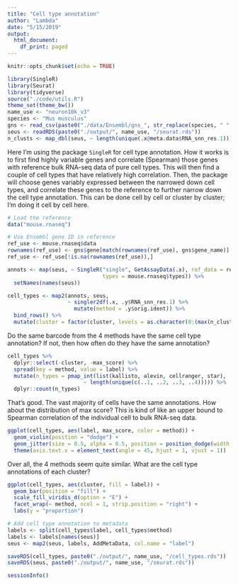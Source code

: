```yaml
---
title: "Cell type annotation"
author: "Lambda"
date: "5/15/2019"
output: 
  html_document:
    df_print: paged
---
```


```r
knitr::opts_chunk$set(echo = TRUE)
```

```r
library(SingleR)
library(Seurat)
library(tidyverse)
source("./code/utils.R")
theme_set(theme_bw())
name_use <- "neuron10k_v3"
species <- "Mus musculus"
gns <- read_csv(paste0("./data/Ensembl/gns_", str_replace(species, " ", "_"), ".csv"))
seus <- readRDS(paste0("./output/", name_use, "/seurat.rds"))
n_clusts <- map_dbl(seus, ~ length(unique(.x@meta.data$RNA_snn_res.1)))
```

Here I'm using the package `SingleR` for cell type annotation. How it works is to first find highly variable genes and correlate (Spearman) those genes with reference bulk RNA-seq data of pure cell types. This will then find a couple of cell types that have relatively high correlation. Then, the package will choose genes variably expressed between the narrowed down cell types, and correlate these genes to the reference to further narrow down the cell type annotation. This can be done cell by cell or cluster by cluster; I'm doing it cell by cell here.

```r
# Load the reference
data("mouse.rnaseq")
```

```r
# Use Ensembl gene ID in reference
ref_use <- mouse.rnaseq$data
rownames(ref_use) <- gns$gene[match(rownames(ref_use), gns$gene_name)]
ref_use <- ref_use[!is.na(rownames(ref_use)),]
```

```r
annots <- map(seus, ~ SingleR("single", GetAssayData(.x), ref_data = ref_use,
                              types = mouse.rnaseq$types)) %>% 
  setNames(names(seus))
```

```r
cell_types <- map2(annots, seus, 
                   ~ singler2df(.x, .y$RNA_snn_res.1) %>% 
                     mutate(method = .y$orig.ident)) %>% 
  bind_rows() %>% 
  mutate(cluster = factor(cluster, levels = as.character(0:(max(n_clusts) - 1))))
```

Do the same barcode from the 4 methods have the same cell type annotation? If not, then how often do they have the same annotation?
```r
cell_types %>% 
  dplyr::select(-cluster, -max_score) %>% 
  spread(key = method, value = label) %>% 
  mutate(n_types = pmap_int(list(kallisto, alevin, cellranger, star),
                        ~ length(unique(c(..1, ..2, ..3, ..4))))) %>% 
  dplyr::count(n_types)
```

That's good. The vast majority of cells have the same annotations. How about the distribution of max score? This is kind of like an upper bound to Spearman correlation of the individual cell to bulk RNA-seq data.
```r
ggplot(cell_types, aes(label, max_score, color = method)) +
  geom_violin(position = "dodge") +
  geom_jitter(size = 0.5, alpha = 0.5, position = position_dodge(width = 0.9)) +
  theme(axis.text.x = element_text(angle = 45, hjust = 1, vjust = 1))
```

Over all, the 4 methods seem quite similar. What are the cell type annotations of each cluster?
```r
ggplot(cell_types, aes(cluster, fill = label)) +
  geom_bar(position = "fill") +
  scale_fill_viridis_d(option = "E") +
  facet_wrap(~ method, ncol = 1, strip.position = "right") +
  labs(y = "proportion")
```

```r
# Add cell type annotation to metadata
labels <- split(cell_types$label, cell_types$method)
labels <- labels[names(seus)]
seus <- map2(seus, labels, AddMetaData, col.name = "label")
```

```r
saveRDS(cell_types, paste0("./output/", name_use, "/cell_types.rds"))
saveRDS(seus, paste0("./output/", name_use, "/seurat.rds"))
```

```r
sessionInfo()
```
